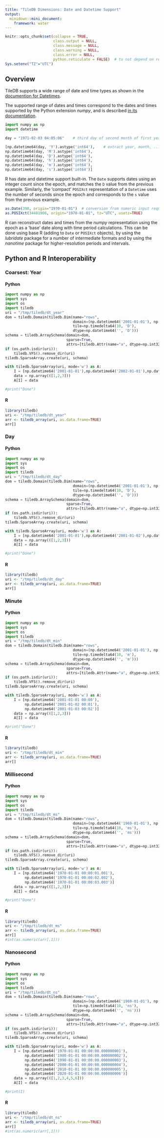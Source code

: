 ```yaml
---
title: "TileDB Dimensions: Date and Datetime Support"
output:
  minidown::mini_document:
    framework: water
---
```


```r
knitr::opts_chunk$set(collapse = TRUE,
                      class.output = NULL,
                      class.message = NULL,
                      class.warning = NULL,
                      class.error = NULL,
                      python.reticulate = FALSE)  # to not depend on reticulate
Sys.setenv("TZ"="UTC")
```


## Overview

TileDB supports a wide range of date and time types as shown in the [documention for
Datetimes][doc_datetimes].

The supported range of dates and times correspond to the dates and times supported by the Python
extension *numpy*, and is described [in its documentation][numpy_datetime].

```python
import numpy as np
import datetime

day = "1971-02-03 04:05:06"    # third day of second month of first year past epoch

[np.datetime64(day, 'Y').astype('int64'),    # extract year, month, ... as an int64
np.datetime64(day, 'M').astype('int64'),
np.datetime64(day, 'D').astype('int64'),
np.datetime64(day, 'h').astype('int64'),
np.datetime64(day, 'm').astype('int64'),
np.datetime64(day, 's').astype('int64')]
```

R has date and datetime support built-in.  The `Date` supports dates using an integer count since
the epoch, and matches the `D` value from the previous example.  Similarly, the 'compact' `POSIXct`
representation of a `Datetime` uses the number of seconds since the epoch and corresponds to the `s`
value from the previous example.


```r
as.Date(398, origin="1970-01-01")  # conversion from numeric input requires 'origin'
as.POSIXct(34401906, origin="1970-01-01", tz="UTC", usetz=TRUE)
```


R can reconstruct dates and times from the *numpy* representation using the epoch as a 'base' date
along with time period calculations. This can be done using base R (adding to `Date` or `POSIXct`
objects), by using the *lubridate* package for a number of intermediate formats and by using the
*nanotime* package for higher-resolution periods and intervals.

<!-- no showing the example to not for a Suggests: on package lubridate-->
<!-- ` ` `{r rex2}-->
<!--suppressMessages(library(lubridate))-->
<!--ymd("1970-01-01") +  c(years(1), months(13), days(398))-->
<!--ymd_hms("1970-01-01 00:00:00") + c(hours(9556), minutes(573365))-->
<!--` ` `-->

<!-- Note that the is result is correct to the given precision: adding one year to the epoch gets us a
date in 1971 (here the first one). Similarly, adding thirteen months gets us to the correct month
but not yet date. A day can only be fully recovered via the 'days' period, here 398.
-->


## Python and R Interoperability

### Coarsest: Year

#### Python

```python
import numpy as np
import sys
import os
import tiledb
uri = "/tmp/tiledb/dt_year"
dom = tiledb.Domain(tiledb.Dim(name="rows",
                               domain=(np.datetime64('2001-01-01'), np.datetime64('2030-12-31')),
                               tile=np.timedelta64(10, 'D'),
                               dtype=np.datetime64('', 'D')))
schema = tiledb.ArraySchema(domain=dom,
                            sparse=True,
                            attrs=[tiledb.Attr(name="a", dtype=np.int32)])
if (os.path.isdir(uri)):
    tiledb.VFS().remove_dir(uri)
tiledb.SparseArray.create(uri, schema)

with tiledb.SparseArray(uri, mode='w') as A:
    I = [np.datetime64('2001-01-01'),np.datetime64('2002-01-01'),np.datetime64('2003-01-01')]
    data = np.array(([1,2,3]))
    A[I] = data

#print("Done")
```

#### R

```r
library(tiledb)
uri <- "/tmp/tiledb/dt_year"
arr <- tiledb_array(uri, as.data.frame=TRUE)
arr[]
```



### Day

#### Python

```python
import numpy as np
import sys
import os
import tiledb
uri = "/tmp/tiledb/dt_day"
dom = tiledb.Domain(tiledb.Dim(name="rows",
                               domain=(np.datetime64('2001-01-01'), np.datetime64('2030-12-31')),
                               tile=np.timedelta64(10, 'D'),
                               dtype=np.datetime64('', 'D')))
schema = tiledb.ArraySchema(domain=dom,
                            sparse=True,
                            attrs=[tiledb.Attr(name="a", dtype=np.int32)])
if (os.path.isdir(uri)):
    tiledb.VFS().remove_dir(uri)
tiledb.SparseArray.create(uri, schema)

with tiledb.SparseArray(uri, mode='w') as A:
    I = [np.datetime64('2001-01-01'),np.datetime64('2001-01-02'),np.datetime64('2001-01-03')]
    data = np.array(([1,2,3]))
    A[I] = data

#print("Done")
```

#### R

```r
library(tiledb)
uri <- "/tmp/tiledb/dt_day"
arr <- tiledb_array(uri, as.data.frame=TRUE)
arr[]
```



### Minute

#### Python

```python
import numpy as np
import sys
import os
import tiledb
uri = "/tmp/tiledb/dt_min"
dom = tiledb.Domain(tiledb.Dim(name="rows",
                               domain=(np.datetime64('2001-01-01'), np.datetime64('2030-12-31')),
                               tile=np.timedelta64(10, 'm'),
                               dtype=np.datetime64('', 'm')))
schema = tiledb.ArraySchema(domain=dom,
                            sparse=True,
                            attrs=[tiledb.Attr(name="a", dtype=np.int32)])
if (os.path.isdir(uri)):
    tiledb.VFS().remove_dir(uri)
tiledb.SparseArray.create(uri, schema)

with tiledb.SparseArray(uri, mode='w') as A:
    I = [np.datetime64('2001-01-01 00:00'),
         np.datetime64('2001-01-02 00:01'),
         np.datetime64('2001-01-03 00:02')]
    data = np.array(([1,2,3]))
    A[I] = data

#print("Done")
```

#### R

```r
library(tiledb)
uri <- "/tmp/tiledb/dt_min"
arr <- tiledb_array(uri, as.data.frame=TRUE)
arr[]
```





### Millisecond

#### Python

```python
import numpy as np
import sys
import os
import tiledb
uri = "/tmp/tiledb/dt_ms"
dom = tiledb.Domain(tiledb.Dim(name="rows",
                               domain=(np.datetime64('1969-01-01'), np.datetime64('2030-12-31')),
                               tile=np.timedelta64(10, 'ms'),
                               dtype=np.datetime64('', 'ms')))
schema = tiledb.ArraySchema(domain=dom,
                            sparse=True,
                            attrs=[tiledb.Attr(name="a", dtype=np.int32)])
if (os.path.isdir(uri)):
    tiledb.VFS().remove_dir(uri)
tiledb.SparseArray.create(uri, schema)

with tiledb.SparseArray(uri, mode='w') as A:
    I = [np.datetime64('1970-01-01 00:00:01.001'),
         np.datetime64('1970-01-01 00:00:02.002'),
         np.datetime64('1970-01-01 00:00:03.003')]
    data = np.array(([1,2,3]))
    A[I] = data

#print("Done")
```

#### R

```r
library(tiledb)
uri <- "/tmp/tiledb/dt_ms"
arr <- tiledb_array(uri, as.data.frame=TRUE)
arr[]
#int(as.numeric(arr[,1]))
```




### Nanosecond

#### Python

```python
import numpy as np
import sys
import os
import tiledb
uri = "/tmp/tiledb/dt_ns"
dom = tiledb.Domain(tiledb.Dim(name="rows",
                               domain=(np.datetime64('1969-01-01'), np.datetime64('2030-12-31')),
                               tile=np.timedelta64(10, 'ns'),
                               dtype=np.datetime64('', 'ns')))
schema = tiledb.ArraySchema(domain=dom,
                            sparse=True,
                            attrs=[tiledb.Attr(name="a", dtype=np.int32)])
if (os.path.isdir(uri)):
    tiledb.VFS().remove_dir(uri)
tiledb.SparseArray.create(uri, schema)

with tiledb.SparseArray(uri, mode='w') as A:
    I = [np.datetime64('1970-01-01 00:00:00.000000001'),
         np.datetime64('1980-01-01 00:00:00.000000002'),
         np.datetime64('1990-01-01 00:00:00.000000003'),
         np.datetime64('2000-01-01 00:00:00.000000004'),
         np.datetime64('2010-01-01 00:00:00.000000005'),
         np.datetime64('2020-01-01 00:00:00.000000006')]
    data = np.array(([1,2,3,4,5,6]))
    A[I] = data

#print(I)
```

#### R

```r
library(tiledb)
uri <- "/tmp/tiledb/dt_ns"
arr <- tiledb_array(uri, as.data.frame=TRUE)
arr[]
#int(as.numeric(arr[,1]))
```




[doc_datetimes]: https://docs.tiledb.com/main/solutions/tiledb-embedded/internal-mechanics/datetimes
[numpy_datetime]: https://numpy.org/doc/stable/reference/arrays.datetime.html
